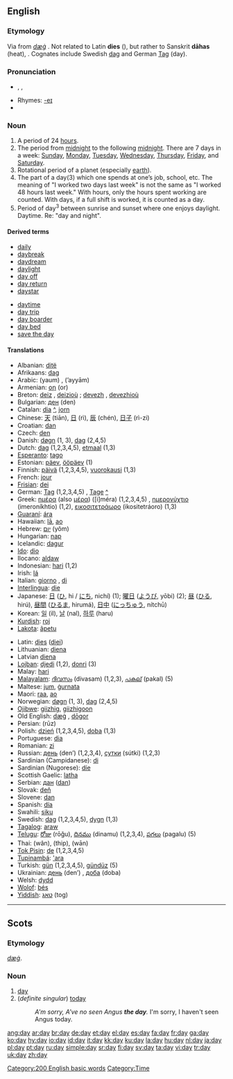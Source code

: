 {{see|đẩy}}
==English==

{{rank|def|might|being|114|day|through|himself|go}}

===Etymology===
Via {{ME.}} from {{OE.}} ''[[dæġ]]'' {{proto|Germanic|dagaz}} {{proto|Indo-European|dhegh-|to burn}}. Not related to Latin '''dies''' ({{proto|Indo-European|dyeu-|to shine}}), but rather to Sanskrit '''dāhas''' (heat), {{proto|Indo-European|dhegh-||to burn}}. Cognates include Swedish [[dag]] and German [[Tag]] (day).

===Pronunciation===
* {{AHD|dā}}, {{IPA|/deɪ/}}, {{SAMPA|/deI/}}
* Rhymes: [[Rhymes:English:-eɪ|-eɪ]]
* {{audio|en-us-day.ogg|Audio (US)}}

===Noun===
{{en-noun}}

# A period of 24 [[hour]]s.
# The period from [[midnight]] to the following [[midnight]]. There are 7 days in a week: [[Sunday]], [[Monday]], [[Tuesday]], [[Wednesday]], [[Thursday]], [[Friday]], and [[Saturday]].
# Rotational period of a planet (especially [[earth]]).
# The part of a day(3) which one spends at one’s job, school, etc. The meaning of "I worked two days last week" is not the same as "I worked 48 hours last week." With hours, only the hours spent working are counted. With days, if a full shift is worked, it is counted as a day.
# Period of day<sup>3</sup> between sunrise and sunset where one enjoys daylight. Daytime. Re: "day and night".

====Derived terms====
{{rel-top|Derived terms}}
*[[daily]]
*[[daybreak]]
*[[daydream]]
*[[daylight]]
*[[day off]]
*[[day return]]
*[[daystar]]
{{rel-mid}}
*[[daytime]]
*[[day trip]]
*[[day boarder]]
*[[day bed]]
*[[save the day]]
{{rel-bottom}}

====Translations====
{{trans-top|day}}
*Albanian: [[ditë]] {{f}}
*Afrikaans: [[dag]]
*Arabic: {{ARchar|[[يوم|يَوْمٌ]]}} (yaum) {{m}}, {{ARchar|[[ايام|أيّامٌ]]}} (’ayyām) {{p}}
*Armenian: [[օր]] (or)
*Breton: [[deiz]] {{m}}, [[deiz]]ioù {{p}}; [[devezh]] {{m}}, [[devezh]]ioù {{p}}
*Bulgarian: [[ден]] (den) {{m}}
*Catalan: [[dia]] {{m}} [[:ca:dia|^]], [[jorn]] {{m}}
*Chinese: [[天]] (tiān), [[日]] (rì), [[辰]] (chén), [[日子]] (rì-zi)
*Croatian: [[dan#Croatian|dan]] {{m}}
*Czech: [[den]] {{m}}
*Danish: [[døgn]] (1, 3), [[dag]] (2,4,5)
*Dutch: [[dag]] {{m}} (1,2,3,4,5), [[etmaal]] {{n}} (1,3)
*[[Esperanto]]: [[tago]]
*Estonian: [[päev]], [[ööpäev]] (1)
*Finnish: [[päivä]] (1,2,3,4,5), [[vuorokausi]] (1,3)
*French: [[jour]] {{m}}
*[[Frisian]]: [[dei]]
*German: [[Tag#German|Tag]]  (1,2,3,4,5) {{m}}, [[Tage]] {{p}} [[:de:Tag|^]]
*Greek: [[ημέρα]] (also [[μέρα]]) ([i]méra) (1,2,3,4,5) {{f}}, [[ημερονύχτιο]] (imeroníkhtio) {{n}} (1,2), [[εικοσιτετράωρο]] (ikositetráoro) {{n}} (1,3)
*[[Guaraní]]: [[ára]]
*Hawaiian: [[lā]], [[ao]]
*Hebrew: [[יום]] (yôm) {{m}}
*Hungarian: [[nap#Hungarian|nap]]
*Icelandic: [[dagur]]
*[[Ido]]: [[dio]]
*Ilocano: [[aldaw]]
*Indonesian: [[hari]] (1,2)
*Irish: [[lá]]
*Italian: [[giorno]] {{m}}, [[di]] {{m}}
*[[Interlingua]]: [[die]]
*Japanese: [[日]] ([[ひ]], hi / [[にち]], nichí) (1); [[曜日]] ([[ようび]], yōbi) (2); [[昼]] ([[ひる]], hirú), [[昼間]] ([[ひるま]], hirumá), [[日中]] ([[にっちゅう]], nítchū)
*Korean: [[일]] (il), [[날]] (nal), [[하루]] (haru)
*[[Kurdish]]: [[roj]]
*[[Lakota]]: [[ãpetu]]
{{trans-mid}}
*Latin: [[dies]]{{mf}} ([[diei]])
*Lithuanian: [[diena]]
*Latvian [[diena]] {{f}}
*[[Lojban]]: [[djedi]] (1,2), [[donri]] (3)
*Malay: [[hari]]
*[[Malayalam]]: [[ദിവസം]] (divasam) (1,2,3), [[പകല്]] (pakal) (5)
*Maltese: [[jum]], [[ġurnata]]
*Maori: [[raa]], [[ao]]
*Norwegian: [[døgn]] (1, 3), [[dag]] (2,4,5)
*[[Ojibwe]]: [[giizhig]], [[giizhigoon]] {{p}}
*Old English: [[dæg|dæġ]] {{m}}, [[dogor|dōgor]] {{n}}
*Persian: {{FAchar|[[روز]]}} (rūz)
*Polish: [[dzień]] {{m}} (1,2,3,4,5), [[doba]] {{f}} (1,3)
*Portuguese: [[dia]] {{m}}
*Romanian: [[zi]] {{f}}
*Russian: [[день]] (den’) {{m}} (1,2,3,4), [[сутки]] (sútki) {{p}} (1,2,3)
*Sardinian (Campidanese): [[di]] {{mf}}
*Sardinian (Nugorese): [[díe]] {{mf}}
*Scottish Gaelic: [[latha]]
*Serbian: [[дан]] ([[dan#Serbian|dan]]) {{m}}
*Slovak: [[deň]] {{m}}
*Slovene: [[dan#Slovene|dan]] {{m}}
*Spanish: [[día]] {{m}}
*Swahili: [[siku]]
*Swedish: [[dag]] {{c}} (1,2,3,4,5), [[dygn]] (1,3)
*[[Tagalog]]: [[araw]]
*[[Telugu]]: [[రోజు]] (rōǧu), [[దినము]] (dinamu) (1,2,3,4), [[పగలు]] (pagalu) (5)
*Thai: {{THchar|[[วัน]]}} (wân), {{THchar|[[ทิพ]]}} (thip), {{THchar|[[วาร]]}} (wān)
*[[Tok Pisin]]: [[de#Tok Pisin|de]] (1,2,3,4,5)
*[[Tupinambá]]: [['ara]]
*Turkish: [[gün]] (1,2,3,4,5), [[gündüz]] (5)
*Ukrainian: [[день]] (den’) {{m}}, [[доба]] (doba) {{f}}
*Welsh: [[dydd]]
*[[Wolof]]: [[bés]]
*[[Yiddish]]: [[טאָג|טאג]] (tog)
{{trans-bottom}}

[[Category:200 English basic words]]
[[Category:Time]]

----

==Scots==

===Etymology===
{{OE.|sco}} ''[[dæg|dæġ]]''.

===Noun===
{{sco-noun}}

# [[#English|day]]
# (''definite singular'') [[today]]
#:''A'm sorry, A've no seen Angus '''the day'''.''  I'm sorry, I haven't seen Angus today.

[[ang:day]]
[[ar:day]]
[[br:day]]
[[de:day]]
[[et:day]]
[[el:day]]
[[es:day]]
[[fa:day]]
[[fr:day]]
[[ga:day]]
[[ko:day]]
[[hy:day]]
[[io:day]]
[[id:day]]
[[it:day]]
[[kk:day]]
[[ku:day]]
[[la:day]]
[[hu:day]]
[[nl:day]]
[[ja:day]]
[[pl:day]]
[[pt:day]]
[[ru:day]]
[[simple:day]]
[[sr:day]]
[[fi:day]]
[[sv:day]]
[[ta:day]]
[[vi:day]]
[[tr:day]]
[[uk:day]]
[[zh:day]]
